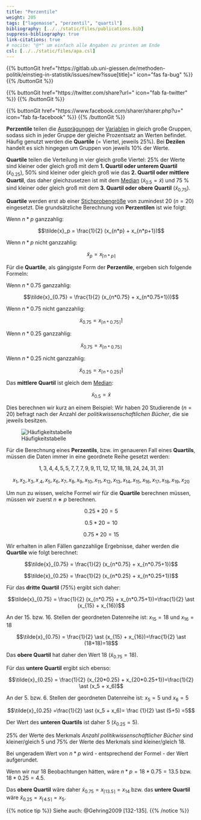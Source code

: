 ```yaml
---
title: "Perzentile"
weight: 205
tags: ["lagemasse", "perzentil", "quartil"]
bibliography: [../../static/files/publications.bib]
suppress-bibliography: true
link-citations: true
# nocite: "@*" um einfach alle Angaben zu printen am Ende
csl: [../../static/files/apa.csl]
---
```


{{% buttonGit href=\"https\:\/\/gitlab.ub.uni-giessen.de\/methoden-politik\/einstieg-in-statistik\/issues\/new?issue[title]=\" icon=\"fas fa-bug\" %}} {{% /buttonGit %}} 

{{% buttonGit href=\"https\:\/\/twitter.com\/share?url=\" icon=\"fab fa-twitter\" %}} {{% /buttonGit %}}

{{% buttonGit href=\"https\:\/\/www.facebook.com\/sharer\/sharer.php?u=\" icon=\"fab fa-facebook\" %}} {{% /buttonGit %}}

**Perzentile** teilen die [Ausprägungen](../../glossar/merkmalsauspraegung/index.html) der [Variablen](../../glossar/variable/index.html) in gleich große Gruppen, sodass sich in jeder Gruppe der gleiche Prozentsatz an Werten befindet. Häufig genutzt werden die **Quartile** (= Viertel, jeweils $25\%$). Bei **Dezilen** handelt es sich hingegen um Gruppen von jeweils $10\%$ der Werte.

**Quartile** teilen die Verteilung in vier gleich große Viertel: $25\%$ der Werte sind kleiner oder gleich groß mit dem **1. Quartil oder unterem Quartil** ($\tilde{x}_{0.25}$), $50\%$ sind kleiner oder gleich groß wie das **2. Quartil oder mittlere Quartil**, das daher gleichzusetzen ist mit dem [Median](../../glossar/median/index.html) ($\tilde{x}_{0.5}=\tilde{x}$) und 75 % sind kleiner oder gleich groß mit dem **3. Quartil oder obere Quartil** ($\tilde{x}_{0.75}$).

**Quartile** werden erst ab einer [Stichprobengröße](../../glossar/stichprobenumfang/index.html) von zumindest $20$ ($n=20$) eingesetzt.
Die grundsätzliche Berechnung von **Perzentilen** ist wie folgt:

Wenn $n*p$ ganzzahlig:

$$\tilde{x}_p = \frac{1}{2} (x_{n*p} + x_{n*p+1})$$

Wenn $n*p$ nicht ganzzahlig: 

$$\tilde{x}_p=x_{\lceil n*p \rceil}$$

Für die **Quartile**, als gängigste Form der **Perzentile**, ergeben sich folgende Formeln:

Wenn $n*0.75$ ganzzahlig:

$$\tilde{x}_{0.75} = \frac{1}{2} (x_{n*0.75} + x_{n*0.75+1}))$$

Wenn $n*0.75$ nicht ganzzahlig: 

$$\tilde{x}_{0.75}=x_{\lceil n*0.75 \rceil}⌉$$

Wenn $n*0.25$ ganzzahlig: 

$$\tilde{x}_{0.75}=x_{\lceil n*0.75 \rceil}$$

Wenn $n*0.25$ nicht ganzzahlig: 

$$\tilde{x}_{0.25}=x_{\lceil n*0.25 \rceil}⌉$$

Das **mittlere Quartil** ist gleich dem [Median](../../glossar/median/index.html):

$$\tilde{x}_{0.5}=\tilde{x}$$

Dies berechnen wir kurz an einem Beispiel: Wir haben $20$ Studierende ($n=20$) befragt nach der Anzahl der *politikwissenschaftlichen Bücher*, die sie jeweils besitzen.

![Häufigkeitstabelle](../images/perzentile.png)

Für die Berechnung eines **Perzentils**, bzw. im genaueren Fall eines **Quartils**, müssen die Daten immer in eine geordnete Reihe gesetzt werden:

$$1,3,4,4,5,5,7,7,7,9,9,11,12,17,18,18,24,24,31,31$$

$$x_1, x_2, x_3, x_.4, x_5, x_6, x_7, x_8, x_9, x_{10}, x_{11}, x_{12}, x_{13}, x_{14}, x_{15}, x_{16}, x_{17}, x_{18}, x_{19}, x_{20}$$

Um nun zu wissen, welche Formel wir für die **Quartile** berechnen müssen, müssen wir zuerst $n∗p$ berechnen.

$$0.25*20=5$$

$$0.5*20=10$$

$$0.75*20=15$$

Wir erhalten in allen Fällen ganzzahlige Ergebnisse, daher werden die **Quartile** wie folgt berechnet:

$$\tilde{x}_{0.75} = \frac{1}{2} (x_{n*0.75} + x_{n*0.75+1})$$

$$\tilde{x}_{0.25} = \frac{1}{2} (x_{n*0.25} + x_{n*0.25+1})$$

Für das **dritte** **Quartil** ($75\%$) ergibt sich daher:

$$\tilde{x}_{0.75} = \frac{1}{2} (x_{n*0.75} + x_{n*0.75+1})=\frac{1}{2} \ast (x_{15} + x_{16})$$

An der 15. bzw. 16. Stellen der geordneten Datenreihe ist:
$x_{15}=18$ und $x_{16}=18$

$$\tilde{x}_{0.75} = \frac{1}{2} \ast (x_{15} + x_{16})=\frac{1}{2} \ast (18+18)=18$$

Das **obere Quartil** hat daher den Wert $18$ ($\tilde{x}_{0.75}=18$).

Für das **untere Quartil** ergibt sich ebenso:

$$\tilde{x}_{0.25} = \frac{1}{2} (x_{20*0.25} + x_{20*0.25+1})=\frac{1}{2} \ast (x_5 + x_6)$$

An der 5. bzw. 6. Stellen der geordneten Datenreihe ist:
$x_5=5$ und $x_6=5$

$$\tilde{x}_{0.25} =\frac{1}{2} \ast (x_5 + x_6)= \frac {1}{2} \ast (5+5) =5$$

Der Wert des **unteren Quartils** ist daher $5$ ($\tilde{x}_{0.25}=5$).

$25\%$ der Werte des Merkmals *Anzahl politikwissenschaftlicher Bücher* sind kleiner/gleich $5$ und $75\%$ der Werte des Merkmals sind kleiner/gleich $18$.

Bei ungeradem Wert von $n*p$ wird - entsprechend der Formel - der Wert aufgerundet.

Wenn wir nur $18$ Beobachtungen hätten, wäre $n*p=18*0.75=13.5$ bzw. $18*0.25=4.5$.

Das **obere Quartil** wäre daher $\tilde{x}_{0.75} = x_{\lceil 13.5 \rceil} =x_{14}$ bzw. das **untere Quartil** wäre $\tilde{x}_{0.25}=x_{\lceil 4.5 \rceil}=x_5$.


{{% notice tip %}}
Siehe auch: @Gehring2009 [132-135].
{{% /notice %}}